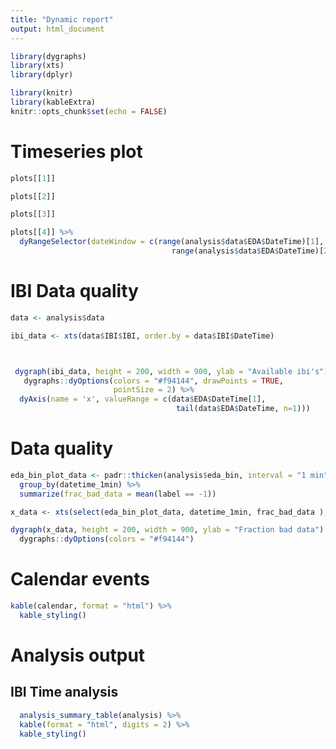 ```yaml
---
title: "Dynamic report"
output: html_document
---
```

  
```r
library(dygraphs)
library(xts)
library(dplyr)

library(knitr)
library(kableExtra)
knitr::opts_chunk$set(echo = FALSE)
```
  
  
  
# Timeseries plot


```r

plots[[1]] 

plots[[2]] 

plots[[3]] 

plots[[4]] %>% 
  dyRangeSelector(dateWindow = c(range(analysis$data$EDA$DateTime)[1],
                                    range(analysis$data$EDA$DateTime)[2]))


```

# IBI Data quality

```r

data <- analysis$data

ibi_data <- xts(data$IBI$IBI, order.by = data$IBI$DateTime)



 dygraph(ibi_data, height = 200, width = 900, ylab = "Available ibi's") %>%
   dygraphs::dyOptions(colors = "#f94144", drawPoints = TRUE,
                       pointSize = 2) %>%
  dyAxis(name = 'x', valueRange = c(data$EDA$DateTime[1],
                                     tail(data$EDA$DateTime, n=1)))

```


# Data quality

```r
eda_bin_plot_data <- padr::thicken(analysis$eda_bin, interval = "1 min", colname = "datetime_1min") %>%
  group_by(datetime_1min) %>%
  summarize(frac_bad_data = mean(label == -1))

x_data <- xts(select(eda_bin_plot_data, datetime_1min, frac_bad_data ), order.by = eda_bin_plot_data[[1]])

dygraph(x_data, height = 200, width = 900, ylab = "Fraction bad data") %>%
  dygraphs::dyOptions(colors = "#f94144")

```


  
  

  
# Calendar events

```r

kable(calendar, format = "html") %>%
  kable_styling()

```


# Analysis output


## IBI Time analysis
```r

  analysis_summary_table(analysis) %>%
  kable(format = "html", digits = 2) %>%
  kable_styling()

```







